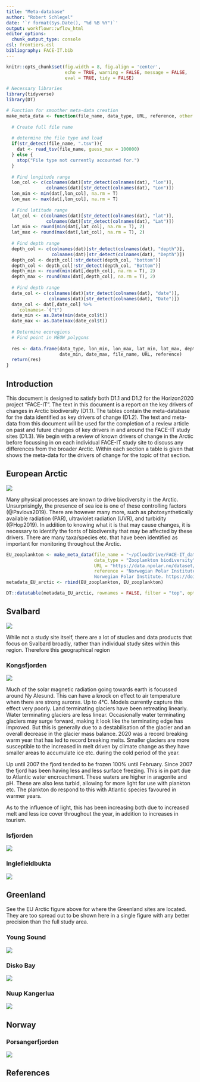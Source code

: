 ```yaml
---
title: "Meta-database"
author: "Robert Schlegel"
date: '`r format(Sys.Date(), "%d %B %Y")`'
output: workflowr::wflow_html
editor_options:
  chunk_output_type: console
csl: frontiers.csl
bibliography: FACE-IT.bib
---
```


```r
knitr::opts_chunk$set(fig.width = 8, fig.align = 'center',
                      echo = TRUE, warning = FALSE, message = FALSE, 
                      eval = TRUE, tidy = FALSE)
```

```r
# Necessary libraries
library(tidyverse)
library(DT)

# Function for smoother meta-data creation
make_meta_data <- function(file_name, data_type, URL, reference, other = NA){
  
  # Create full file name
  
  # determine the file type and load
  if(str_detect(file_name, ".tsv")){
    dat <- read_tsv(file_name, guess_max = 100000)
  } else {
    stop("File type not currently accounted for.")
  }
  
  # Find longitude range
  lon_col <- c(colnames(dat)[str_detect(colnames(dat), "lon")],
               colnames(dat)[str_detect(colnames(dat), "Lon")])
  lon_min <- min(dat[,lon_col], na.rm = T)
  lon_max <- max(dat[,lon_col], na.rm = T)
  
  # Find latitude range
  lat_col <- c(colnames(dat)[str_detect(colnames(dat), "lat")],
               colnames(dat)[str_detect(colnames(dat), "Lat")])
  lat_min <- round(min(dat[,lat_col], na.rm = T), 2)
  lat_max <- round(max(dat[,lat_col], na.rm = T), 2)
  
  # Find depth range
  depth_col <- c(colnames(dat)[str_detect(colnames(dat), "depth")],
                 colnames(dat)[str_detect(colnames(dat), "Depth")])
  depth_col <- depth_col[!str_detect(depth_col, "bottom")]
  depth_col <- depth_col[!str_detect(depth_col, "Bottom")]
  depth_min <- round(min(dat[,depth_col], na.rm = T), 2)
  depth_max <- round(max(dat[,depth_col], na.rm = T), 2)
  
  # Find depth range
  date_col <- c(colnames(dat)[str_detect(colnames(dat), "date")],
                colnames(dat)[str_detect(colnames(dat), "Date")])
  date_col <- dat[,date_col] %>% 
    `colnames<-`("t")
  date_min <- as.Date(min(date_col$t))
  date_max <- as.Date(max(date_col$t))
  
  # Determine ecoregions
  # Find point in MEOW polygons
  
  res <- data.frame(data_type, lon_min, lon_max, lat_min, lat_max, depth_min, depth_max, 
                    date_min, date_max, file_name, URL, reference)
  return(res)
}
```

## Introduction

This document is designed to satisfy both D1.1 and D1.2 for the Horizon2020 project "FACE-IT". The text in this document is a report on the key drivers of changes in Arctic biodiversity (D1.1). The tables contain the meta-database for the data identified as key drivers of change (D1.2). The text and meta-data from this document will be used for the completion of a review article on past and future changes of key drivers in and around the FACE-IT study sites (D1.3). We begin with a review of known drivers of change in the Arctic before focussing in on each individual FACE-IT study site to discuss any differences from the broader Arctic. Within each section a table is given that shows the meta-data for the drivers of change for the topic of that section.

## European Arctic

![](assets/map_full.png)

Many physical processes are known to drive biodiversity in the Arctic. Unsurprisingly, the presence of sea ice is one of these controlling factors (@Pavlova2019). There are however many more, such as photosynthetically available radiation (PAR), ultraviolet radiation (UVR), and turbidity (@Hop2019). In addition to knowing what it is that may cause changes, it is necessary to identify the fonts of biodiversity that may be affected by these drivers. There are many taxa/species etc. that have been identified as important for monitoring throughout the Arctic.

```r
EU_zooplankton <- make_meta_data(file_name = "~/pCloudDrive/FACE-IT_data/EU_arctic/1995-2008-zooplankton-biodiversity.tsv",
                                 data_type = "Zooplankton biodiversity",
                                 URL = "https://data.npolar.no/dataset/9167dae8-cab2-45b3-9cea-ad69541b0448",
                                 reference = "Norwegian Polar Institute (2020). Marine zooplankton and icefauna biodiversity [Data set]. 
                                 Norwegian Polar Institute. https://doi.org/10.21334/npolar.2020.9167dae8")
metadata_EU_arctic <- rbind(EU_zooplankton, EU_zooplankton)
```
```r
DT::datatable(metadata_EU_arctic, rownames = FALSE, filter = "top", options = list(pageLength = 5, scrollX = T))
```
<!-- Rather have the table be clickable, and the clicked entry pops-up with the larger bits of info. This will save on the width of the table. -->

## Svalbard

![](assets/map_svalbard.png)

While not a study site itself, there are a lot of studies and data products that focus on Svalbard broadly, rather than individual study sites within this region. Therefore this geographical region 

### Kongsfjorden

![](assets/map_kongsfjorden.png)

Much of the solar magnetic radiation going towards earth is focussed around Ny Alesund. This can have a knock on effect to air temperature when there are strong auroras. Up to 4°C. Models currently capture this effect very poorly. Land terminating glaciers have been retreating linearly. Water terminating glaciers are less linear. Occasionally water terminating glaciers may surge forward, making it look like the terminating edge has improved. But this is generally due to a destabilisation of the glacier and an overall decrease in the glacier mass balance. 2020 was a record breaking warm year that has led to record breaking melts. Smaller glaciers are more susceptible to the increased in melt driven by climate change as they have smaller areas to accumulate ice etc. during the cold period of the year. 

Up until 2007 the fjord tended to be frozen 100% until February. Since 2007 the fjord has been having less and less surface freezing. This is in part due to Atlantic water encroachment. These waters are higher in aragonite and pH. These are also less turbid, allowing for more light for use with plankton etc. The plankton do respond to this with Atlantic species favoured in warmer years.

As to the influence of light, this has been increasing both due to increased melt and less ice cover throughout the year, in addition to increases in tourism.

### Isfjorden

![](assets/map_isfjorden.png)

### Inglefieldbukta

![](assets/map_inglefieldbukta.png)

## Greenland

See the EU Arctic figure above for where the Greenland sites are located. They are too spread out to be shown here in a single figure with any better precision than the full study area.

### Young Sound

![](assets/map_young_sound.png)

### Disko Bay

![](assets/map_disko_bay.png)

### Nuup Kangerlua

![](assets/map_nuup_kangerlua.png)

## Norway

### Porsangerfjorden

![](../docs/assets/map_porsangerfjorden.png)

## References
